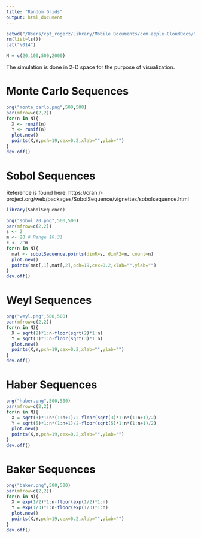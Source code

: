 ```yaml
---
title: "Random Grids"
output: html_document
---
```


```r
setwd("/Users/cpt_rogerz/Library/Mobile Documents/com~apple~CloudDocs/SVM")
rm(list=ls())
cat("\014")

N = c(20,100,500,2000)
```
The simulation is done in 2-D space for the purpose of visualization.



# Monte Carlo Sequences
```r
png("monte_carlo.png",500,500)
par(mfrow=c(2,2))
for(n in N){
  X <- runif(n)
  Y <- runif(n)
  plot.new()
  points(X,Y,pch=19,cex=0.2,xlab="",ylab="")
}
dev.off()
```



# Sobol Sequences
Reference is found here: https://cran.r-project.org/web/packages/SobolSequence/vignettes/sobolsequence.html
```r
library(SobolSequence)

png("sobol_20.png",500,500)
par(mfrow=c(2,2))
s <- 2
m <- 20 # Range 10:31
c <- 2^m
for(n in N){
  mat <- sobolSequence.points(dimR=s, dimF2=m, count=n)
  plot.new()
  points(mat[,1],mat[,2],pch=19,cex=0.2,xlab="",ylab="")
}
dev.off()
```



# Weyl Sequences
```r
png("weyl.png",500,500)
par(mfrow=c(2,2))
for(n in N){
  X = sqrt(2)*1:n-floor(sqrt(2)*1:n)
  Y = sqrt(3)*1:n-floor(sqrt(3)*1:n)
  plot.new()
  points(X,Y,pch=19,cex=0.2,xlab="",ylab="")
}
dev.off()
```



# Haber Sequences
```r
png("haber.png",500,500)
par(mfrow=c(2,2))
for(n in N){
  X = sqrt(3)*1:n*(1:n+1)/2-floor(sqrt(3)*1:n*(1:n+1)/2)
  Y = sqrt(5)*1:n*(1:n+1)/2-floor(sqrt(5)*1:n*(1:n+1)/2)
  plot.new()
  points(X,Y,pch=19,cex=0.2,xlab="",ylab="")
}
dev.off()
```



# Baker Sequences
```r
png("baker.png",500,500)
par(mfrow=c(2,2))
for(n in N){
  X = exp(1/2)*1:n-floor(exp(1/2)*1:n)
  Y = exp(1/3)*1:n-floor(exp(1/3)*1:n)
  plot.new()
  points(X,Y,pch=19,cex=0.2,xlab="",ylab="")
}
dev.off()
```